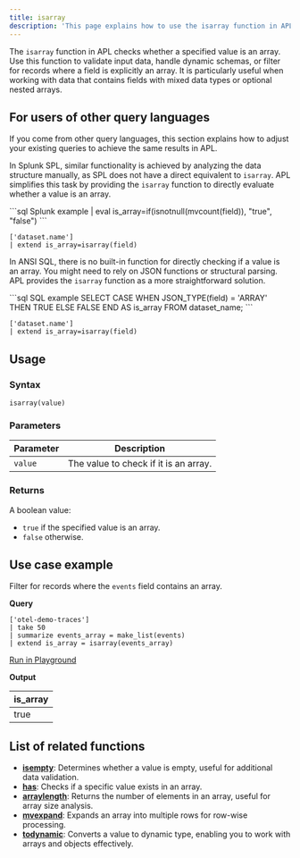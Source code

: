 ```yaml
---
title: isarray
description: 'This page explains how to use the isarray function in APL.'
---
```


The `isarray` function in APL checks whether a specified value is an array. Use this function to validate input data, handle dynamic schemas, or filter for records where a field is explicitly an array. It is particularly useful when working with data that contains fields with mixed data types or optional nested arrays.

## For users of other query languages

If you come from other query languages, this section explains how to adjust your existing queries to achieve the same results in APL.

<AccordionGroup>
<Accordion title="Splunk SPL users">

In Splunk SPL, similar functionality is achieved by analyzing the data structure manually, as SPL does not have a direct equivalent to `isarray`. APL simplifies this task by providing the `isarray` function to directly evaluate whether a value is an array.

<CodeGroup>
```sql Splunk example
| eval is_array=if(isnotnull(mvcount(field)), "true", "false")
```

```kusto APL equivalent
['dataset.name']
| extend is_array=isarray(field)
```
</CodeGroup>

</Accordion>
<Accordion title="ANSI SQL users">

In ANSI SQL, there is no built-in function for directly checking if a value is an array. You might need to rely on JSON functions or structural parsing. APL provides the `isarray` function as a more straightforward solution.

<CodeGroup>
```sql SQL example
SELECT CASE
         WHEN JSON_TYPE(field) = 'ARRAY' THEN TRUE
         ELSE FALSE
       END AS is_array
FROM dataset_name;
```

```kusto APL equivalent
['dataset.name']
| extend is_array=isarray(field)
```
</CodeGroup>

</Accordion>
</AccordionGroup>

## Usage

### Syntax

```kusto
isarray(value)
```

### Parameters

| Parameter | Description                             |
|-----------|-----------------------------------------|
| `value`   | The value to check if it is an array.   |

### Returns

A boolean value:

- `true` if the specified value is an array.
- `false` otherwise.

## Use case example

Filter for records where the `events` field contains an array.

**Query**

```kusto
['otel-demo-traces']
| take 50
| summarize events_array = make_list(events)
| extend is_array = isarray(events_array)
```

[Run in Playground](https://play.axiom.co/axiom-play-qf1k/explorer?initForm=%7B%22apl%22%3A%22%5B'otel-demo-traces'%5D%20%7C%20take%2050%20%7C%20summarize%20events_array%20%3D%20make_list(events)%20%7C%20extend%20is_array%20%3D%20isarray(events_array)%22%7D)

**Output**

| is_array |
| --- |
| true |

## List of related functions

- [**isempty**](/apl/array-functions/isempty-function): Determines whether a value is empty, useful for additional data validation.
- [**has**](/apl/array-functions/has-function): Checks if a specific value exists in an array.
- [**arraylength**](/apl/array-functions/arraylength-function): Returns the number of elements in an array, useful for array size analysis.
- [**mvexpand**](/apl/array-functions/mvexpand-function): Expands an array into multiple rows for row-wise processing.
- [**todynamic**](/apl/json-functions/todynamic-function): Converts a value to dynamic type, enabling you to work with arrays and objects effectively.